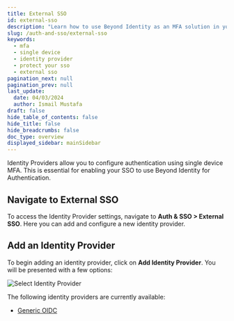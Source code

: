 ```yaml
---
title: External SSO
id: external-sso
description: "Learn how to use Beyond Identity as an MFA solution in your Okta Instance."
slug: /auth-and-sso/external-sso
keywords:
  - mfa
  - single device
  - identity provider
  - protect your sso
  - external sso
pagination_next: null
pagination_prev: null
last_update:
  date: 04/03/2024
  author: Ismail Mustafa
draft: false
hide_table_of_contents: false
hide_title: false
hide_breadcrumbs: false
doc_type: overview
displayed_sidebar: mainSidebar
---
```


Identity Providers allow you to configure authentication using single device MFA. This is essential for enabling your SSO to use Beyond Identity for Authentication.

## Navigate to External SSO

To access the Identity Provider settings, navigate to **Auth & SSO > External SSO**. Here you can add and configure a new identity provider.

## Add an Identity Provider

To begin adding an identity provider, click on **Add Identity Provider**. You will be presented with a few options:

![Select Identity Provider](../../../static/img/select-identity-provider.png)

The following identity providers are currently available:

- [Generic OIDC](/docs/auth-and-sso/external-sso/generic-oidc)
